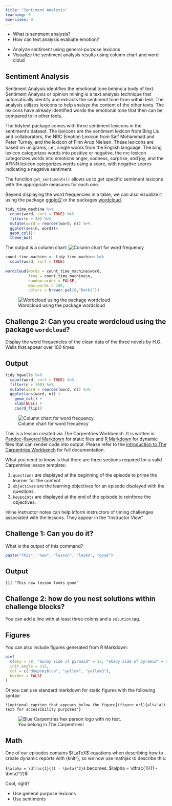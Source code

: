 ```yaml
---
title: "Sentiment Analysis"
teaching: 0
exercises: 0
---
```


:::::::::::::::::::::::::::::::::::::: questions 

- What is sentment analysis?
- How can text analysis evaluate emotion?

::::::::::::::::::::::::::::::::::::::::::::::::

::::::::::::::::::::::::::::::::::::: objectives

- Analyze sentiment using general-purpose lexicons
- Visualize the sentiment analysis results using column chart and word cloud 

::::::::::::::::::::::::::::::::::::::::::::::::

## Sentiment Analysis

Sentiment Analysis identifies the emotional tone behind a body of text. Sentiment Analysis or opinion mining is a text analysis technique that automatically identify and extracts the sentiment tone from within text. The analysis utilizes lexicons to help analyze the content of the other texts. The lexicons have already identified words the emotional tone that then can be compared to in other texts.



The tidytext package comes with three sentiment lexicons in the sentiment’s dataset. The lexicons are the sentiment lexicon from Bing Liu and collaborators, the NRC Emotion Lexicon from Saif Mohammad and Peter Turney, and the lexicon of Finn Arup Nielsen. These lexicons are based on unigrams, i.e., single words from the English language. The bing lexicon categorizes words into positive or negative, the nrc lexicon categorizes words into emotions anger, sadness, surprise, and joy, and the AFINN lexicon categorizes words using a score, with negative scores indicating a negative sentiment.

The function `get_sentiments()` allows us to get specific sentiment lexicons with the appropriate measures for each one.



Beyond displaying the word frequencies in a table, we can also visualize it using the package [ggplot2](https://cran.r-project.org/web/packages/ggplot2/index.html)
or the packages [wordcloud](https://cran.r-project.org/web/packages/wordcloud/wordcloud.pdf).

```r
tidy_time_machine %>% 
  count(word, sort = TRUE) %>%
  filter(n > 40) %>% 
  mutate(word = reorder(word, n)) %>% 
  ggplot(aes(n, word))+
  geom_col()+
  theme_bw()
```
The output is a column chart:
![Column chart for word frequency](word_frequency_bar.png)


```r
count_time_machine <- tidy_time_machine %>% 
  count(word, sort = TRUE)
  
wordcloud(words = count_time_machine$word,
          freq = count_time_machine$n,
          random.order = FALSE,
          max.words = 100,
          colors = brewer.pal(8,"Dark2"))
```

![Wordcloud using the package wordcloud](wordcloud.png)


::::::::::::::::::::::::::::::::::::: challenge 

## Challenge 2: Can you create wordcloud using the package `wordcloud`?

Display the word frequencies of the clean data of the three novels by H.G. Wells that appear over 100 times.

:::::::::::::::::::::::: solution 

## Output

```r
tidy_hgwells %>% 
  count(word, sort = TRUE) %>% 
  filter(n > 100) %>% 
  mutate(word = reorder(word, n)) %>% 
  ggplot(aes(word, n)) +
    geom_col() +
    xlab(NULL) +
    coord_flip()
```
![Column chart for word frequency](challenge2_solution.png)

:::::::::::::::::::::::::::::::::

::::::::::::::::::::::::::::::::::::::::::::::::











This is a lesson created via The Carpentries Workbench. It is written in
[Pandoc-flavored Markdown](https://pandoc.org/MANUAL.txt) for static files and
[R Markdown][r-markdown] for dynamic files that can render code into output. 
Please refer to the [Introduction to The Carpentries 
Workbench](https://carpentries.github.io/sandpaper-docs/) for full documentation.

What you need to know is that there are three sections required for a valid
Carpentries lesson template:

 1. `questions` are displayed at the beginning of the episode to prime the
    learner for the content.
 2. `objectives` are the learning objectives for an episode displayed with
    the questions.
 3. `keypoints` are displayed at the end of the episode to reinforce the
    objectives.

:::::::::::::::::::::::::::::::::::::::::::::::::::::::::::::::::::: instructor

Inline instructor notes can help inform instructors of timing challenges
associated with the lessons. They appear in the "Instructor View"

::::::::::::::::::::::::::::::::::::::::::::::::::::::::::::::::::::::::::::::::

::::::::::::::::::::::::::::::::::::: challenge 

## Challenge 1: Can you do it?

What is the output of this command?

```r
paste("This", "new", "lesson", "looks", "good")
```

:::::::::::::::::::::::: solution 

## Output
 
```output
[1] "This new lesson looks good"
```

:::::::::::::::::::::::::::::::::


## Challenge 2: how do you nest solutions within challenge blocks?

:::::::::::::::::::::::: solution 

You can add a line with at least three colons and a `solution` tag.

:::::::::::::::::::::::::::::::::
::::::::::::::::::::::::::::::::::::::::::::::::

## Figures

You can also include figures generated from R Markdown:

```r
pie(
  c(Sky = 78, "Sunny side of pyramid" = 17, "Shady side of pyramid" = 5), 
  init.angle = 315, 
  col = c("deepskyblue", "yellow", "yellow3"), 
  border = FALSE
)
```

Or you can use standard markdown for static figures with the following syntax:

`![optional caption that appears below the figure](figure url){alt='alt text for
accessibility purposes'}`

![You belong in The Carpentries!](https://raw.githubusercontent.com/carpentries/logo/master/Badge_Carpentries.svg){alt='Blue Carpentries hex person logo with no text.'}

## Math

One of our episodes contains $\LaTeX$ equations when describing how to create
dynamic reports with {knitr}, so we now use mathjax to describe this:

`$\alpha = \dfrac{1}{(1 - \beta)^2}$` becomes: $\alpha = \dfrac{1}{(1 - \beta)^2}$

Cool, right?

::::::::::::::::::::::::::::::::::::: keypoints 

- Use general purpose lexicons
- Use sentiments 


::::::::::::::::::::::::::::::::::::::::::::::::

[r-markdown]: https://rmarkdown.rstudio.com/
